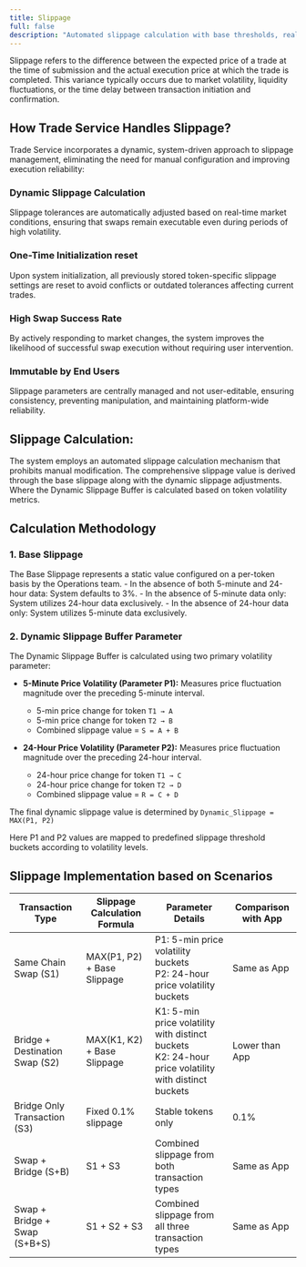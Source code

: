 ```yaml
---
title: Slippage
full: false
description: "Automated slippage calculation with base thresholds, real-time volatility metrics, and scenario-based formulas ensures accurate pricing across swap and bridging flows."
---
```



Slippage refers to the difference between the expected price of a trade at the time of submission and the actual execution price at which the trade is completed. This variance typically occurs due to market volatility, liquidity fluctuations, or the time delay between transaction initiation and confirmation.

## How Trade Service Handles Slippage?
Trade Service incorporates a dynamic, system-driven approach to slippage management, eliminating the need for manual configuration and improving execution reliability:

### Dynamic Slippage Calculation
 Slippage tolerances are automatically adjusted based on real-time market conditions, ensuring that swaps remain executable even during periods of high volatility.

### One-Time Initialization reset
 Upon system initialization, all previously stored token-specific slippage settings are reset to avoid conflicts or outdated tolerances affecting current trades.

### High Swap Success Rate 
 By actively responding to market changes, the system improves the likelihood of successful swap execution without requiring user intervention.

### Immutable by End Users
 Slippage parameters are centrally managed and not user-editable, ensuring consistency, preventing manipulation, and maintaining platform-wide reliability.

## Slippage Calculation:
The system employs an automated slippage calculation mechanism that prohibits manual modification. The comprehensive slippage value is derived through the base slippage along with the dynamic slippage adjustments.
Where the Dynamic Slippage Buffer is calculated based on token volatility metrics.

## Calculation Methodology
### 1. Base Slippage 
The Base Slippage represents a static value configured on a per-token basis by the Operations team.
<CollapsibleCallout type="info" title="Base Slippage Fallback">
    - In the absence of both 5-minute and 24-hour data: System defaults to 3%.
    - In the absence of 5-minute data only: System utilizes 24-hour data exclusively.
    - In the absence of 24-hour data only: System utilizes 5-minute data exclusively.
</CollapsibleCallout>

### 2. Dynamic Slippage Buffer Parameter
The Dynamic Slippage Buffer is calculated using two primary volatility parameter:

- **5-Minute Price Volatility (Parameter P1):** Measures price fluctuation magnitude over the preceding 5-minute interval.
    - 5-min price change for token `T1 → A`
    - 5-min price change for token `T2 → B`
    - Combined slippage value = `S = A + B`

- **24-Hour Price Volatility (Parameter P2):** Measures price fluctuation magnitude over the preceding 24-hour interval.
    - 24-hour price change for token `T1 → C`
    - 24-hour price change for token `T2 → D`
    - Combined slippage value = `R = C + D`

The final dynamic slippage value is determined by `Dynamic_Slippage = MAX(P1, P2)`

Here P1 and P2 values are mapped to predefined slippage threshold buckets according to volatility levels.

## Slippage Implementation based on Scenarios

| Transaction Type | Slippage Calculation Formula | Parameter Details | Comparison with App |
|---------------------------|-----------------------------|-------------------------------|---------------------|
| Same Chain Swap (S1) | MAX(P1, P2) + Base Slippage | P1: 5-min price volatility buckets<br/>P2: 24-hour price volatility buckets | Same as App |
| Bridge + Destination Swap (S2) | MAX(K1, K2) + Base Slippage | K1: 5-min price volatility with distinct buckets<br/>K2: 24-hour price volatility with distinct buckets | Lower than App |
| Bridge Only Transaction (S3) | Fixed 0.1% slippage | Stable tokens only | 0.1% |
| Swap + Bridge (S+B) | S1 + S3 | Combined slippage from both transaction types | Same as App |
| Swap + Bridge + Swap (S+B+S) | S1 + S2 + S3 | Combined slippage from all three transaction types | Same as App |
